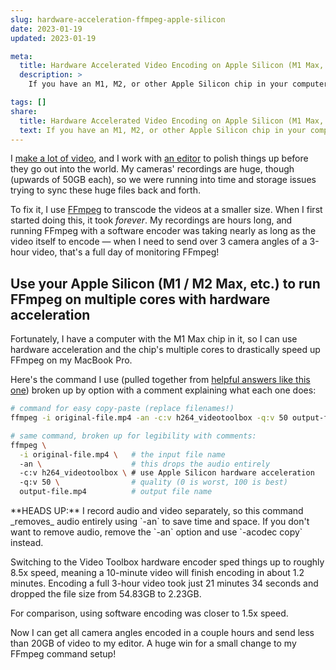 ```yaml
---
slug: hardware-acceleration-ffmpeg-apple-silicon
date: 2023-01-19
updated: 2023-01-19

meta:
  title: Hardware Accelerated Video Encoding on Apple Silicon (M1 Max, etc.) With FFmpeg
  description: >
    If you have an M1, M2, or other Apple Silicon chip in your computer, you can use hardware acceleration to speed up FFmpeg video encoding.

tags: []
share:
  title: Hardware Accelerated Video Encoding on Apple Silicon (M1 Max, etc.) With FFmpeg
  text: If you have an M1, M2, or other Apple Silicon chip in your computer, you can use hardware acceleration to speed up FFmpeg video encoding.
---
```



I [make a lot of video](https://www.learnwithjason.dev), and I work with [an editor](https://lemonproductions.ca) to polish things up before they go out into the world. My cameras' recordings are huge, though (upwards of 50GB each), so we were running into time and storage issues trying to sync these huge files back and forth.

To fix it, I use [FFmpeg](https://ffmpeg.org/) to transcode the videos at a smaller size. When I first started doing this, it took _forever_. My recordings are hours long, and running FFmpeg with a software encoder was taking nearly as long as the video itself to encode — when I need to send over 3 camera angles of a 3-hour video, that's a full day of monitoring FFmpeg!

## Use your Apple Silicon (M1 / M2 Max, etc.) to run FFmpeg on multiple cores with hardware acceleration

Fortunately, I have a computer with the M1 Max chip in it, so I can use hardware acceleration and the chip's multiple cores to drastically speed up FFmpeg on my MacBook Pro.

Here's the command I use (pulled together from [helpful answers like this one](https://superuser.com/questions/1671831/parallel-transcoding-with-ffmpeg-on-m1-mac)) broken up by option with a comment explaining what each one does:

```bash
# command for easy copy-paste (replace filenames!)
ffmpeg -i original-file.mp4 -an -c:v h264_videotoolbox -q:v 50 output-file.mp4

# same command, broken up for legibility with comments:
ffmpeg \
  -i original-file.mp4 \   # the input file name
  -an \                    # this drops the audio entirely
  -c:v h264_videotoolbox \ # use Apple Silicon hardware acceleration
  -q:v 50 \                # quality (0 is worst, 100 is best)
  output-file.mp4          # output file name
```

<Aside>
  **HEADS UP:** I record audio and video separately, so this command _removes_
  audio entirely using `-an` to save time and space. If you don't want to remove
  audio, remove the `-an` option and use `-acodec copy` instead.
</Aside>

Switching to the Video Toolbox hardware encoder sped things up to roughly 8.5x speed, meaning a 10-minute video will finish encoding in about 1.2 minutes. Encoding a full 3-hour video took just 21 minutes 34 seconds and dropped the file size from 54.83GB to 2.23GB.

For comparison, using software encoding was closer to 1.5x speed.

Now I can get all camera angles encoded in a couple hours and send less than 20GB of video to my editor. A huge win for a small change to my FFmpeg command setup!
